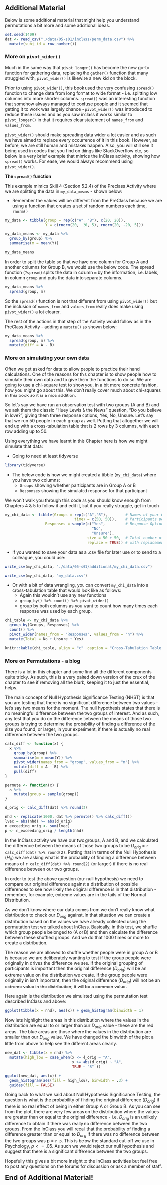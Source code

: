 ## Additional Material

Below is some additional material that might help you understand permutations a bit more and some additional ideas.

```r
set.seed(1409)
dat <- read_csv("./data/05-s01/inclass/perm_data.csv") %>% 
  mutate(subj_id = row_number())
``` 

### More on `pivot_wider()` {-}

Much in the same way that `pivot_longer()` has become the new go-to function for gathering data, replacing the `gather()` function that many struggled with, `pivot_wider()` is likewise a new kid on the block.

Prior to using `pivot_wider()`, this book used the very confusing `spread()` function to change data from long format to wide format - i.e. splitting low columns into more shorter columns. `spread()` was an interesting function that somehow always managed to confuse people and it seemed that getting it to work was largely chance - `pivot_wider()` was introduced to reduce these issues and as you saw inclass it works similar to `pivot_longer()` in that it requires clear statement of `names_from` and `values_from`.

`pivot_wider()` should make spreading data wider a lot easier and as such we have aimed to replace every occurrence of it in this book. However, as before, we are still human and mistakes happen. Also, you will still see it being used in codes that you find on things like StackOverflow etc, so below is a very brief example that mimics the InClass activity, showing how `spread()` works. For ease, we would always recommend using `pivot_wider()`.

**The `spread()` function**

This example mimics Skill 4 (Section 5.2.4) of the Preclass Activity where we are splitting the data in `my_data_means` - shown below:
  
  * Remember the values will be different from the PreClass because we are using a function that creates a set of random numbers each time, `rnorm()`

```r
my_data <- tibble(group = rep(c("A", "B"), c(20, 20)),
                  Y = c(rnorm(20,  20, 5), rnorm(20, -20, 5)))

my_data_means <- my_data %>%
  group_by(group) %>%
  summarise(m = mean(Y))

my_data_means
```  

In order to split the table so that we have one column for Group A and another columns for Group B, we would use the below code. The spread function (`?spread`) splits the data in column `m` by the information, i.e. labels, in column `group` and puts the data into separate columns.

```r
my_data_means %>%
  spread(group, m)
```

So the `spread()` function is not that different from using `pivot_wider()` but the inclusion of `names_from` and `values_from` really does make using `pivot_wider()` a lot clearer.  

The rest of the actions in that step of the Activity would follow as in the PreClass Activity - adding a `mutate()` as shown below:

```r
my_data_means %>%
  spread(group, m) %>%
  mutate(diff = A - B) 
```

### More on simulating your own data {-}

Often we get asked for data to allow people to practice their hand calculations. One of the reasons for this chapter is to show people how to simulate their own data and to give them the functions to do so. We are going to use a chi-square test to show you, in a bit more concrete fashion, how you might go about this. We don't really cover much about chi-squares in this book so it is a nice addition.

So let's say we have run an observation test with two groups (A and B) and we ask them the classic "Huey Lewis & the News" question, "Do you believe in love?", giving them three response options, Yes, No, Unsure.  Let's say that we run 50 people in each group as well.  Putting that altogether we will end up with a cross-tabulation table that is 2 rows by 3 columns, with each row adding up to 50.

Using everything we have learnt in this Chapter here is how we might simulate that data: 

* Going to need at least tidyverse

```r
library(tidyverse)
```

* The below code is how we might created a tibble (`my_chi_data`) where you have two columns:
    * `Groups` showing whether participants are in Group A or B
    * `Responses` showing the simulated response for that participant

We won't walk you through this code as you should know enough from Chapters 4 & 5 to follow it and edit it, but if you really struggle, get in touch

```r
my_chi_data <- tibble(Groups = rep(c("A","B"),        # Names of your Groups
                               times = c(50, 50)),    # Participants per Group
                  Responses = sample(c("Yes",         # Response Options to Sample
                                       "No", 
                                       "Unsure"),     
                                     size = 50 + 50,  # Total number of responses
                                     replace = TRUE)) # with replacement
```

* If you wanted to save your data as a .csv file for later use or to send to a colleague, you could use:

```r
write_csv(my_chi_data, "./data/05-s01/additional/my_chi_data.csv")
```

```r
write_csv(my_chi_data, "my_data.csv")
```

* Or with a bit of data wrangling, you can convert `my_chi_data` into a cross-tabulation table that would look like as follows:
  * Again this wouldn't use any new functions
  * `group_by() %>% count() %>% pivot_wider()`
  * group by both columns as you want to count how many times each response was used by each group.
  
```r
chi_table <- my_chi_data %>% 
  group_by(Groups, Responses) %>% 
  count() %>% 
  pivot_wider(names_from = "Responses", values_from = "n") %>%
  mutate(Total = No + Unsure + Yes)
```

```r
knitr::kable(chi_table, align = "c", caption = "Cross-Tabulation Table of Simulated Data for learning about chi-squares")
```


### More on Permutations - a blog {-}

There is a lot in this chapter and some find all the different components quite tricky. As such, this is a very paired down version of the crux of the chapter to see if removing all the blurb, keeping it to just the essential, helps.

The main concept of Null Hypothesis Significance Testing (NHST) is that you are testing that there is no significant difference between two values - let's say two means for the moment. The null hypothesis states that there is no meaningful difference between the two groups of interest. And as such, any test that you do on the difference between the means of those two groups is trying to determine the probability of finding a difference of the size you found, or larger, in your experiment, if there is actually no real difference between the two groups.

```r
calc_diff <- function(x) {
  x %>%
    group_by(group) %>%
    summarise(m = mean(Y)) %>%
    pivot_wider(names_from = "group", values_from = "m") %>%
    mutate(diff = A - B) %>%
    pull(diff)
}

permute <- function(x) {
  x %>%
    mutate(group = sample(group))
}

d_orig <- calc_diff(dat) %>% round(2)

nhd <- replicate(1000, dat %>% permute() %>% calc_diff())
lvec = abs(nhd) >= abs(d_orig)
n_exceeding_orig <- sum(lvec)
p <- n_exceeding_orig / length(nhd)
```

In the InClass activity we have our two groups, A and B, and we calculated the difference between the means of those two groups to be $D_{orig}$ = `r calc_diff(dat) %>% round(2)`.  Putting that in terms of the Null Hypothesis ($H_{0}$) we are asking what is the probability of finding a difference between means of `r calc_diff(dat) %>% round(2)` (or larger) if there is no real difference between our two groups.

In order to test the above question (our null hypothesis) we need to compare our original difference against a distribution of possible differences to see how likely the original difference is in that distribution - remember, for example, extreme values are in the tails of the Normal Distribution. 

As we don't know where our data comes from we don't really know what distribution to check our $D_{orig}$ against. In that situation we can create a distribution based on the values we have already collected using the permutation test we talked about InClass. Basically, in this test, we shuffle which group people belonged to (A or B) and then calculate the difference between these shuffled groups. And we do that 1000 times or more to create a distribution. 

The reason we are allowed to shuffle whether people were in group A or B is because we are deliberately wanting to test if the group people were originally in drives the difference we see. If the original grouping of participants is important then the original difference ($D_{orig}$) will be an extreme value on the distribution we create. If the group people were originally in isn't important, then the original difference ($D_{orig}$) will not be an extreme value in the distribution; it will be a common value.

Here again is the distribution we simulated using the permutation test described InClass and above:

```r
ggplot(tibble(x = nhd), aes(x)) + geom_histogram(binwidth = 1)
```

Now lets highlight the areas in this distribution where the values in the distribution are equal to or larger than our $D_{orig}$ value - these are the red areas. The blue areas are those where the values in the distribution are smaller than our $D_{orig}$ value. We have changed the binwidth of the plot a little from above to help see the different areas clearly.

```r

new_dat <- tibble(x = nhd) %>%
  mutate(high_low = case_when(x <= d_orig ~ "A",
                              x >= abs(d_orig) ~ "A",
                              TRUE ~ "B" ))

ggplot(new_dat, aes(x)) + 
  geom_histogram(aes(fill = high_low), binwidth = .3) +
  guides(fill = FALSE)
```

Going back to what we said about Null Hypothesis Significance Testing, the question is what is the probability of finding the original difference ($D_{orig}$) if there is no real effect of being in either Group A or Group B. As you can see from the plot, there are very few areas on the distribution where the values are greater than or equal to the original difference - i.e. $D_{orig}$ is an unlikely difference to obtain if there was really no difference between the two groups. From the InClass you will recall that the probability of finding a difference greater than or equal to $D_{orig}$ if there was no difference between the two groups was p = `r p`. This is below the standard cut-off we use in Psychology, $p <= .05$. As such we would reject our null hypothesis and suggest that there is a significant difference between the two groups.  

Hopefully this gives a bit more insight to the InClass activities but feel free to post any questions on the forums for discussion or ask a member of staff.

<span style="font-size: 22px; font-weight: bold; color: var(--purple);">End of Additional Material!</span>